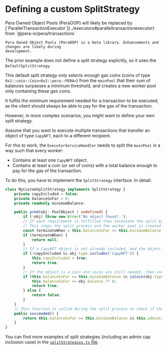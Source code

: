 # Defining a custom SplitStrategy


<Callout type="warning">
	Pera Owned Object Pools (PeraOOP) will likely be replaced by
	[`ParallelTransactionExecutor`](../executors#paralleltransactionexecutor) from
	`@pera-io/pera/transactions`

    Pera Owned Object Pools (PeraOOP) is a beta library. Enhancements and changes are likely during
    development.

</Callout>

The prior example does not define a split strategy explicitly, so it uses the
`DefaultSplitStrategy`.

This default split strategy only selects enough gas coins (coins of type
`0x2::coin::Coin<0x2::pera::PERA>`) from the `mainPool` that their sum of balances surpasses a minimum
threshold, and creates a new worker pool only containing these gas coins.

It fulfils the minimum requirement needed for a transaction to be executed, as the client should
always be able to pay for the gas of the transaction.

However, in more complex scenarios, you might want to define your own split strategy.

Assume that you want to execute multiple transactions that transfer an object of type `CapyNFT`,
each to a different recipient.

For this to work, the `ExecutorServiceHandler` needs to split the `mainPool` in a way such that
every worker:

- Contains at least one `CapyNFT` object.
- Contains at least a coin (or set of coins) with a total balance enough to pay for the gas of the
  transaction.

To do this, you have to implement the `SplitStrategy` interface. In detail:

```ts
class MyCustomSplitStrategy implements SplitStrategy {
	private capyIncluded = false;
	private balanceSoFar = 0;
	private readonly minimumBalance;

	public pred(obj: PoolObject | undefined) {
		if (!obj) throw new Error('No object found!.');
		// If each requirement is fulfilled then terminate the split by returning null
		// This stops the split process and the worker pool is created
		const terminateWhen = this.balanceSoFar >= this.minimumBalance && this.capyIncluded;
		if (terminateWhen) {
			return null;
		}
		// If a CapyNFT object is not already included, and the object is a CapyNFT, then include it
		if (!capyIncluded && obj.type.includes('CapyNFT')) {
			this.capyIncluded = true;
			return true;
		}
		// If the object is a coin and coins are still needed, then include it to the new pool
		if (this.balanceSoFar >= this.minimumBalance && isCoin(obj.type)) {
			this.balanceSoFar += obj.balance ?? 0;
			return true;
		} else {
			return false;
		}
	}
	// This function is called during the split process to check if the split was successful
	public succeeded() {
		return this.balanceSoFar >= this.minimumBalance && this.adminCapIncluded;
	}
}
```

You can find more examples of split strategies (including an admin cap inclusion case) in the
[`splitStrategies.ts` file](https://github.com/MystenLabs/Pera_Owned_Object_Pools/blob/main/src/splitStrategies.ts).
